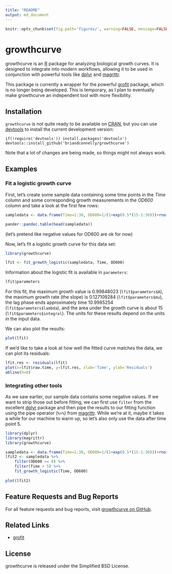 ```yaml
---
title: "README"
output: md_document
---
```


```r
knitr::opts_chunk$set(fig.path='figures/', warning=FALSE, message=FALSE, error=FALSE)
``` 

# growthcurve

growthcurve is an [R](http://r-project.org) package for analyzing biological growth curves.
It is designed to integrate into modern workflows, allowing it to be used in conjunction with powerful tools like [dplyr](http://cran.r-project.org/web/packages/dplyr/index.html) and [magrittr](http://cran.r-project.org/web/packages/magrittr/index.html).

This package is currently a wrapper for the powerful [grofit](http://cran.r-project.org/web/packages/grofit/index.html) package, which is no longer being developed.
This is temporary, as I plan to eventually make growthcurve an independent tool with more flexibility.


## Installation

`growthcurve` is not quite ready to be available on [CRAN](http://cran.r-project.org), but you can use [devtools](http://cran.r-project.org/web/packages/devtools/index.html) to install the current development version:

    if(!require('devtools')) install.packages('devtools')
    devtools::install_github('briandconnelly/growthcurve')

Note that a lot of changes are being made, so things might not always work.

## Examples

### Fit a logistic growth curve

First, let's create some sample data containing some time points in the *Time* column and some corresponding growth measurements in the *OD600* column and take a look at the first few rows:

```r
sampledata <- data.frame(Time=1:30, OD600=1/(1+exp(0.5*(15-1:30)))+rnorm(30)/20)
```

```r
pander::pandoc.table(head(sampledata))
```

(let's pretend like negative values for OD600 are ok for now)


Now, let's fit a logistic growth curve for this data set:

```r
library(growthcurve)

lfit <- fit_growth_logistic(sampledata, Time, OD600)
```

Information about the logistic fit is available in `parameters`:

```r
lfit$parameters
```

For this fit, the maximum growth value is 0.99848023 (`lfit$parameters$A`), the maximum growth rate (the slope) is 0.127109284 (`lfit$parameters$mu`), the lag phase ends approximately time 10.9985254 (`lfit$parameters$lambda`), and the area under the growth curve is about 15 (`lfit$parameters$integral`). The units for these results depend on the units in the input data.

We can also plot the results:

```r
plot(lfit)
```

If we'd like to take a look at how well the fitted curve matches the data, we can plot its residuals:

```r
lfit.res <- residuals(lfit)
plot(x=lfit$raw.time, y=lfit.res, xlab='Time', ylab='Residuals')
abline(h=0)
```


### Integrating other tools

As we saw earlier, our sample data contains some negative values. If we want to strip those out before fitting, we can first use `filter` from the excellent [dplyr](http://cran.r-project.org/web/packages/dplyr/index.html) package and then pipe the results to our fitting function using the pipe operator (`%>%`) from [magrittr](http://cran.r-project.org/web/packages/magrittr/index.html). While we're at it, maybe it takes a while for our machine to warm up, so let's also only use the data after time point 5.

```r
library(dplyr)
library(magrittr)
library(growthcurve)

sampledata <- data.frame(Time=1:30, OD600=1/(1+exp(0.5*(15-1:30)))+rnorm(30)/20)
lfit2 <- sampledata %>%
    filter(OD600 >= 0) %>%
    filter(Time > 5) %>%
    fit_growth_logistic(Time, OD600)
    
plot(lfit2)

```



## Feature Requests and Bug Reports

For all feature requests and bug reports, visit [growthcurve on GitHub](https://github.com/briandconnelly/growthcurve/issues).  


## Related Links
* [grofit](http://cran.r-project.org/web/packages/grofit/index.html)


## License

growthcurve is released under the Simplified BSD License.

